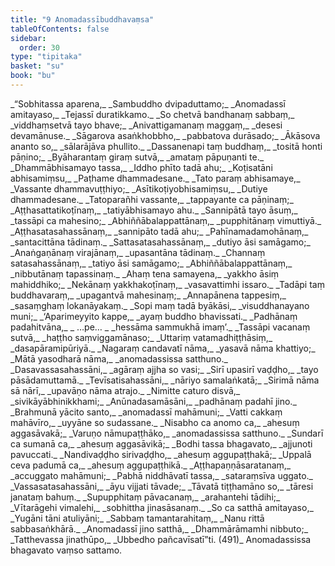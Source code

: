 ```yaml
---
title: "9 Anomadassībuddhavaṃsa"
tableOfContents: false
sidebar:
  order: 30
type: "tipitaka"
basket: "su"
book: "bu"
---
```



<DynamicBreadcrumb />

<Division number="1" book="bu">

<Paragraph number="472" type="verses" book="bu">
_“Sobhitassa aparena,_  
_Sambuddho dvipaduttamo;_  
_Anomadassī amitayaso,_  
_Tejassī duratikkamo._  

</Paragraph>

</Division>
<Division number="2" book="bu">

<Paragraph number="473" type="verses" book="bu">
_So chetvā bandhanaṃ sabbaṃ,_  
_viddhaṃsetvā tayo bhave;_  
_Anivattigamanaṃ maggaṃ,_  
_desesi devamānuse._  

</Paragraph>

</Division>
<Division number="3" book="bu">

<Paragraph number="474" type="verses" book="bu">
_Sāgarova asaṅkhobbho,_  
_pabbatova durāsado;_  
_Ākāsova ananto so,_  
_sālarājāva phullito._  

</Paragraph>

</Division>
<Division number="4" book="bu">

<Paragraph number="475" type="verses" book="bu">
_Dassanenapi taṃ buddhaṃ,_  
_tositā honti pāṇino;_  
_Byāharantaṃ giraṃ sutvā,_  
_amataṃ pāpuṇanti te._  

</Paragraph>

</Division>
<Division number="5" book="bu">

<Paragraph number="476" type="verses" book="bu">
_Dhammābhisamayo tassa,_  
_Iddho phīto tadā ahu;_  
_Koṭisatāni abhisamiṃsu,_  
_Paṭhame dhammadesane._  

</Paragraph>

</Division>
<Division number="6" book="bu">

<Paragraph number="477" type="verses" book="bu">
_Tato paraṃ abhisamaye,_  
_Vassante dhammavuṭṭhiyo;_  
_Asītikoṭiyobhisamiṃsu,_  
_Dutiye dhammadesane._  

</Paragraph>

</Division>
<Division number="7" book="bu">

<Paragraph number="478" type="verses" book="bu">
_Tatoparañhi vassante,_  
_tappayante ca pāṇinaṃ;_  
_Aṭṭhasattatikoṭīnaṃ,_  
_tatiyābhisamayo ahu._  

</Paragraph>

</Division>
<Division number="8" book="bu">

<Paragraph number="479" type="verses" book="bu">
_Sannipātā tayo āsuṃ,_  
_tassāpi ca mahesino;_  
_Abhiññābalappattānaṃ,_  
_pupphitānaṃ vimuttiyā._  

</Paragraph>

</Division>
<Division number="9" book="bu">

<Paragraph number="480" type="verses" book="bu">
_Aṭṭhasatasahassānaṃ,_  
_sannipāto tadā ahu;_  
_Pahīnamadamohānaṃ,_  
_santacittāna tādinaṃ._  

</Paragraph>

</Division>
<Division number="10" book="bu">

<Paragraph number="481" type="verses" book="bu">
_Sattasatasahassānaṃ,_  
_dutiyo āsi samāgamo;_  
_Anaṅgaṇānaṃ virajānaṃ,_  
_upasantāna tādinaṃ._  

</Paragraph>

</Division>
<Division number="11" book="bu">

<Paragraph number="482" type="verses" book="bu">
_Channaṃ satasahassānaṃ,_  
_tatiyo āsi samāgamo;_  
_Abhiññābalappattānaṃ,_  
_nibbutānaṃ tapassinaṃ._  

</Paragraph>

</Division>
<Division number="12" book="bu">

<Paragraph number="483" type="verses" book="bu">
_Ahaṃ tena samayena,_  
_yakkho āsiṃ mahiddhiko;_  
_Nekānaṃ yakkhakoṭīnaṃ,_  
_vasavattimhi issaro._  

</Paragraph>

</Division>
<Division number="13" book="bu">

<Paragraph number="484" type="verses" book="bu">
_Tadāpi taṃ buddhavaraṃ,_  
_upagantvā mahesinaṃ;_  
_Annapānena tappesiṃ,_  
_sasaṃghaṃ lokanāyakaṃ._  

</Paragraph>

</Division>
<Division number="14" book="bu">

<Paragraph number="485" type="verses" book="bu">
_Sopi maṃ tadā byākāsi,_  
_visuddhanayano muni;_  
_‘Aparimeyyito kappe,_  
_ayaṃ buddho bhavissati._  

</Paragraph>

</Division>
<Division number="15" book="bu">

<Paragraph number="486" type="verses" book="bu">
_Padhānaṃ padahitvāna,_  
_ …pe… _  
_hessāma sammukhā imaṃ’._  

</Paragraph>

</Division>
<Division number="16" book="bu">

<Paragraph number="487" type="verses" book="bu">
_Tassāpi vacanaṃ sutvā,_  
_haṭṭho saṃviggamānaso;_  
_Uttariṃ vatamadhiṭṭhāsiṃ,_  
_dasapāramipūriyā._  

</Paragraph>

</Division>
<Division number="17" book="bu">

<Paragraph number="488" type="verses" book="bu">
_Nagaraṃ candavatī nāma,_  
_yasavā nāma khattiyo;_  
_Mātā yasodharā nāma,_  
_anomadassissa satthuno._  

</Paragraph>

</Division>
<Division number="18" book="bu">

<Paragraph number="489" type="verses" book="bu">
_Dasavassasahassāni,_  
_agāraṃ ajjha so vasi;_  
_Sirī upasirī vaḍḍho,_  
_tayo pāsādamuttamā._  

</Paragraph>

</Division>
<Division number="19" book="bu">

<Paragraph number="490" type="verses" book="bu">
_Tevīsatisahassāni,_  
_nāriyo samalaṅkatā;_  
_Sirimā nāma sā nārī,_  
_upavāṇo nāma atrajo._  

</Paragraph>

</Division>
<Division number="20" book="bu">

<Paragraph number="491" type="verses" book="bu">
_Nimitte caturo disvā,_  
_sivikāyābhinikkhami;_  
_Anūnadasamāsāni,_  
_padhānaṃ padahī jino._  

</Paragraph>

</Division>
<Division number="21" book="bu">

<Paragraph number="492" type="verses" book="bu">
_Brahmunā yācito santo,_  
_anomadassī mahāmuni;_  
_Vatti cakkaṃ mahāvīro,_  
_uyyāne so sudassane._  

</Paragraph>

</Division>
<Division number="22" book="bu">

<Paragraph number="493" type="verses" book="bu">
_Nisabho ca anomo ca,_  
_ahesuṃ aggasāvakā;_  
_Varuṇo nāmupaṭṭhāko,_  
_anomadassissa satthuno._  

</Paragraph>

</Division>
<Division number="23" book="bu">

<Paragraph number="494" type="verses" book="bu">
_Sundarī ca sumanā ca,_  
_ahesuṃ aggasāvikā;_  
_Bodhi tassa bhagavato,_  
_ajjunoti pavuccati._  

</Paragraph>

</Division>
<Division number="24" book="bu">

<Paragraph number="495" type="verses" book="bu">
_Nandivaḍḍho sirivaḍḍho,_  
_ahesuṃ aggupaṭṭhakā;_  
_Uppalā ceva padumā ca,_  
_ahesuṃ aggupaṭṭhikā._  

</Paragraph>

</Division>
<Division number="25" book="bu">

<Paragraph number="496" type="verses" book="bu">
_Aṭṭhapaṇṇāsaratanaṃ,_  
_accuggato mahāmuni;_  
_Pabhā niddhāvatī tassa,_  
_sataraṃsīva uggato._  

</Paragraph>

</Division>
<Division number="26" book="bu">

<Paragraph number="497" type="verses" book="bu">
_Vassasatasahassāni,_  
_āyu vijjati tāvade;_  
_Tāvatā tiṭṭhamāno so,_  
_tāresi janataṃ bahuṃ._  

</Paragraph>

</Division>
<Division number="27" book="bu">

<Paragraph number="498" type="verses" book="bu">
_Supupphitaṃ pāvacanaṃ,_  
_arahantehi tādihi;_  
_Vītarāgehi vimalehi,_  
_sobhittha jinasāsanaṃ._  

</Paragraph>

</Division>
<Division number="28" book="bu">

<Paragraph number="499" type="verses" book="bu">
_So ca satthā amitayaso,_  
_Yugāni tāni atuliyāni;_  
_Sabbaṃ tamantarahitaṃ,_  
_Nanu rittā sabbasaṅkhārā._  

</Paragraph>

</Division>
<Division number="29" book="bu">

<Paragraph number="500" type="verses" book="bu">
_Anomadassī jino satthā,_  
_Dhammārāmamhi nibbuto;_  
_Tatthevassa jinathūpo,_  
_Ubbedho pañcavīsatī”ti. (491)_  


</Paragraph>
</Division>

<Paragraph number="501" type="center" book="bu">
Anomadassissa bhagavato vaṃso sattamo.
</Paragraph>